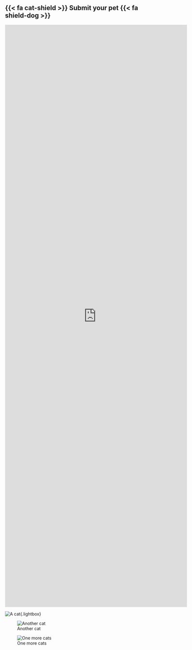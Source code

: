 
## {{< fa cat-shield >}} Submit your pet {{< fa shield-dog >}} 


<iframe src="https://docs.google.com/forms/d/e/1FAIpQLScLm9RFtOxs80y0dGv842-1aWtolO3Um6OKj4KGv3hV6wWKdw/viewform?embedded=true" width="600" height="1915" frameborder="0" marginheight="0" marginwidth="0">

Loading...

</iframe>

![A cat](images/p1_1.jpeg){group="my-gallery"}{.lightbox}

![Another cat](images/p1_2.jpeg){group="my-gallery"}

![One more cats](images/p1_3.jpeg){group="my-gallery"}